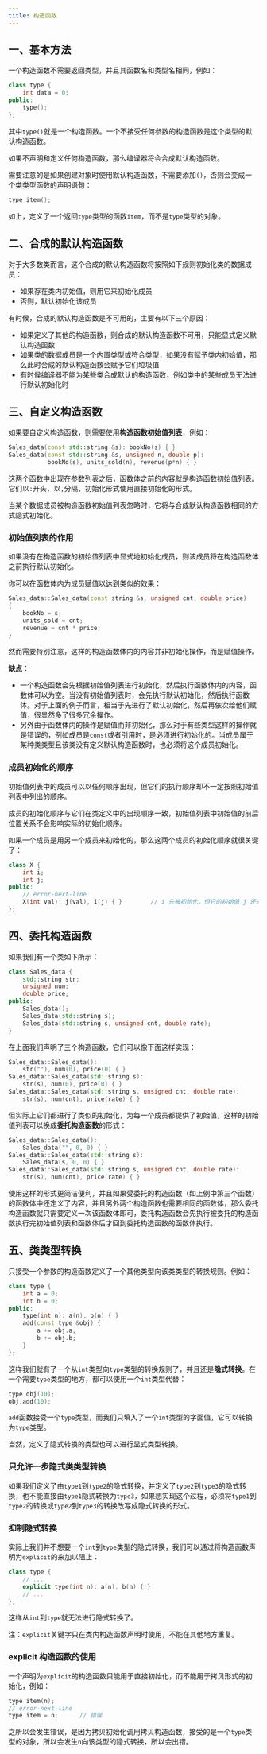 ```yaml
---
title: 构造函数
---
```


## 一、基本方法

一个构造函数不需要返回类型，并且其函数名和类型名相同，例如：

```cpp
class type {
    int data = 0;
public:
    type();
};
```

其中`type()`就是一个构造函数。一个不接受任何参数的构造函数是这个类型的默认构造函数。

如果不声明和定义任何构造函数，那么编译器将会合成默认构造函数。

需要注意的是如果创建对象时使用默认构造函数，不需要添加`()`，否则会变成一个类类型函数的声明语句：

```cpp
type item();
```

如上，定义了一个返回`type`类型的函数`item`，而不是`type`类型的对象。



## 二、合成的默认构造函数

对于大多数类而言，这个合成的默认构造函数将按照如下规则初始化类的数据成员：

- 如果存在类内初始值，则用它来初始化成员
- 否则，默认初始化该成员

有时候，合成的默认构造函数是不可用的，主要有以下三个原因：

- 如果定义了其他的构造函数，则合成的默认构造函数不可用，只能显式定义默认构造函数
- 如果类的数据成员是一个内置类型或符合类型，如果没有赋予类内初始值，那么此时合成的默认构造函数会赋予它们垃圾值
- 有时候编译器不能为某些类合成默认的构造函数，例如类中的某些成员无法进行默认初始化时



## 三、自定义构造函数

如果要自定义构造函数，则需要使用**构造函数初始值列表**，例如：

```cpp
Sales_data(const std::string &s): bookNo(s) { }
Sales_data(const std::string &s, unsigned n, double p):
		   bookNo(s), units_sold(n), revenue(p*n) { }
```

这两个函数中出现在参数列表之后，函数体之前的内容就是构造函数初始值列表。它们以`:`开头，以`,`分隔，初始化形式使用直接初始化的形式。

当某个数据成员被构造函数初始值列表忽略时，它将与合成默认构造函数相同的方式隐式初始化。

### 初始值列表的作用

如果没有在构造函数的初始值列表中显式地初始化成员，则该成员将在构造函数体之前执行默认初始化。

你可以在函数体内为成员赋值以达到类似的效果：

```cpp
Sales_data::Sales_data(const string &s, unsigned cnt, double price)
{
    bookNo = s;
    units_sold = cnt;
    revenue = cnt * price;
}
```

然而需要特别注意，这样的构造函数体内的内容并非初始化操作，而是赋值操作。

**缺点**：

- 一个构造函数会先根据初始值列表进行初始化，然后执行函数体内的内容，函数体可以为空。当没有初始值列表时，会先执行默认初始化，然后执行函数体。对于上面的例子而言，相当于先进行了默认初始化，然后再依次给他们赋值，很显然多了很多冗余操作。
- 另外由于函数体内的操作是赋值而非初始化，那么对于有些类型这样的操作就是错误的，例如成员是`const`或者引用时，是必须进行初始化的。当成员属于某种类类型且该类没有定义默认构造函数时，也必须将这个成员初始化。

### 成员初始化的顺序

初始值列表中的成员可以以任何顺序出现，但它们的执行顺序却不一定按照初始值列表中列出的顺序。

成员的初始化顺序与它们在类定义中的出现顺序一致，初始值列表中初始值的前后位置关系不会影响实际的初始化顺序。

如果一个成员是用另一个成员来初始化的，那么这两个成员的初始化顺序就很关键了：

```cpp
class X {
    int i;
    int j;
public:
    // error-next-line
    X(int val): j(val), i(j) { }		// i 先被初始化，但它的初始值 j 还未初始化，故 i 被初始化为垃圾值
};
```



## 四、委托构造函数

如果我们有一个类如下所示：

```cpp
class Sales_data {
    std::string str;
	unsigned num;
    double price;
public:
    Sales_data();
    Sales_data(std::string s);
    Sales_data(std::string s, unsigned cnt, double rate);
}
```

在上面我们声明了三个构造函数，它们可以像下面这样实现：

```cpp
Sales_data::Sales_data(): 
	str(""), num(0), price(0) { }
Sales_data::Sales_data(std::string s):
	str(s), num(0), price(0) { }
Sales_data::Sales_data(std::string s, unsigned cnt, double rate):
	str(s), num(cnt), price(rate) { }
```

但实际上它们都进行了类似的初始化，为每一个成员都提供了初始值，这样的初始值列表可以换成**委托构造函数**的形式：

```cpp
Sales_data::Sales_data():
	Sales_data("", 0, 0) { }
Sales_data::Sales_data(std::string s):
	Sales_data(s, 0, 0) { }
Sales_data::Sales_data(std::string s, unsigned cnt, double rate):
	str(s), num(cnt), price(rate) { }
```

使用这样的形式更简洁便利，并且如果受委托的构造函数（如上例中第三个函数）的函数体中还定义了内容，并且另外两个构造函数也需要相同的函数体，那么委托构造函数就只需要定义一次该函数体即可，委托构造函数会先执行被委托的构造函数执行完初始值列表和函数体后才回到委托构造函数的函数体执行。



## 五、类类型转换

只接受一个参数的构造函数定义了一个其他类型向该类类型的转换规则。例如：

```cpp
class type {
    int a = 0;
    int b = 0;
public:
    type(int n): a(n), b(n) { }
    add(const type &obj) {
        a += obj.a;
        b += obj.b;
    }
};
```

这样我们就有了一个从`int`类型向`type`类型的转换规则了，并且还是**隐式转换**。在一个需要`type`类型的地方，都可以使用一个`int`类型代替：

```cpp
type obj(10);
obj.add(10);
```

`add`函数接受一个`type`类型，而我们只填入了一个`int`类型的字面值，它可以转换为`type`类型。

当然，定义了隐式转换的类型也可以进行显式类型转换。

### 只允许一步隐式类类型转换

如果我们定义了由`type1`到`type2`的隐式转换，并定义了`type2`到`type3`的隐式转换，也不能直接由`type1`隐式转换为`type3`，如果想实现这个过程，必须将`type1`到`type2`的转换或`type2`到`type3`的转换改写成隐式转换的形式。

### 抑制隐式转换

实际上我们并不想要一个`int`到`type`类型的隐式转换，我们可以通过将构造函数声明为`explicit`的来加以阻止：

```cpp
class type {
    // ...
    explicit type(int n): a(n), b(n) { }
    // ...
};
```

这样从`int`到`type`就无法进行隐式转换了。

注：`explicit`关键字只在类内构造函数声明时使用，不能在其他地方重复。

### explicit 构造函数的使用

一个声明为`explicit`的构造函数只能用于直接初始化，而不能用于拷贝形式的初始化，例如：

```cpp
type item(n);
// error-next-line
type item = n;		// 错误
```

之所以会发生错误，是因为拷贝初始化调用拷贝构造函数，接受的是一个`type`类型的对象，所以会发生`n`向该类型的隐式转换，所以会出错。
